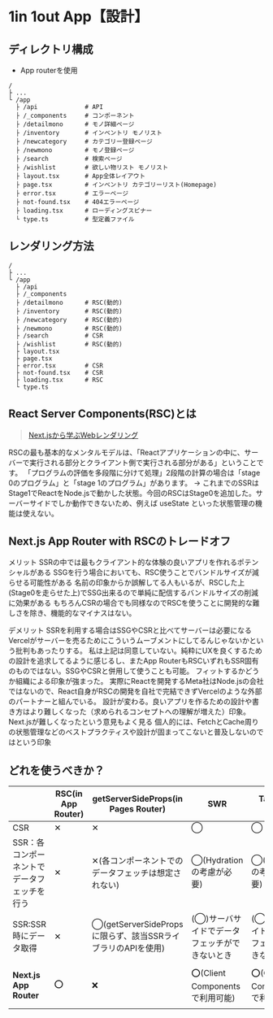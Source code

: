 # 1in 1out App【設計】

## ディレクトリ構成
- App routerを使用
```shell filename="ディレクトリ構造"
/ 
├ ...
└ /app
  ├ /api             # API
  ├ /_components     # コンポーネント
  ├ /detailmono      # モノ詳細ページ
  ├ /inventory       # インベントリ モノリスト
  ├ /newcategory     # カテゴリー登録ページ
  ├ /newmono         # モノ登録ページ
  ├ /search          # 検索ページ
  ├ /wishlist        # 欲しい物リスト モノリスト
  ├ layout.tsx       # App全体レイアウト
  ├ page.tsx         # インベントリ カテゴリーリスト(Homepage)
  ├ error.tsx        # エラーページ
  ├ not-found.tsx    # 404エラーページ
  ├ loading.tsx      # ローディングスピナー
  └ type.ts          # 型定義ファイル
```


## レンダリング方法
```shell filename="レンダリング(予定)"
/ 
├ ...
└ /app
  ├ /api            
  ├ /_components     
  ├ /detailmono      # RSC(動的)
  ├ /inventory       # RSC(動的)
  ├ /newcategory     # RSC(動的)
  ├ /newmono         # RSC(動的)
  ├ /search          # CSR
  ├ /wishlist        # RSC(動的)
  ├ layout.tsx       
  ├ page.tsx
  ├ error.tsx        # CSR
  ├ not-found.tsx    # CSR
  ├ loading.tsx      # RSC
  └ type.ts          
```

## React Server Components(RSC)とは
> [Next.jsから学ぶWebレンダリング](https://zenn.dev/suzu_4/articles/2e6dbb25c12ee5)

RSCの最も基本的なメンタルモデルは、「Reactアプリケーションの中に、サーバーで実行される部分とクライアント側で実行される部分がある」ということです。
「プログラムの評価を多段階に分けて処理」2段階の計算の場合は「stage 0のプログラム」と「stage 1のプログラム」があります。
→ これまでのSSRはStage1でReactをNode.jsで動かした状態。今回のRSCはStage0を追加した。サーバーサイドでしか動作できないため、例えば useState といった状態管理の機能は使えない。

## Next.js App Router with RSCのトレードオフ
メリット
SSRの中では最もクライアント的な体験の良いアプリを作れるポテンシャルがある
SSGを行う場合においても、RSC使うことでバンドルサイズが減らせる可能性がある
名前の印象からか誤解してる人もいるが、RSCした上(Stage0を走らせた上)でSSG出来るので単純に配信するバンドルサイズの削減に効果がある
もちろんCSRの場合でも同様なのでRSCを使うことに開発的な難しさを除き、機能的なマイナスはない。

デメリット
SSRを利用する場合はSSGやCSRと比べてサーバーは必要になる
Vercelがサーバーを売るためにこういうムーブメントにしてるんじゃないかという批判もあったりする。
私は上記は同意していない。純粋にUXを良くするための設計を追求してるように感じるし、またApp RouterもRSCいずれもSSR固有のものではない。SSGやCSRと併用して使うことも可能。
フィットするかどうか組織による印象が強まった。
実際にReactを開発するMeta社はNode.jsの会社ではないので、React自身がRSCの開発を自社で完結できずVercelのような外部のパートナーと組んでいる。
設計が変わる。良いアプリを作るための設計や書き方はより難しくなった（求められるコンセプトへの理解が増えた）印象。Next.jsが難しくなったという意見もよく見る
個人的には、FetchとCache周りの状態管理などのベストプラクティスや設計が固まってこないと普及しないのではという印象


## どれを使うべきか？
| | RSC(in App Router) |	getServerSideProps(in Pages Router) | SWR | TanStack Query | useEffect |
| ---- | ---- | ---- | ---- | ---- | ---- |
| CSR | ✕ | ✕ | ◯ | ◯ | △ |
| SSR：各コンポーネントでデータフェッチを行う | ✕ | ✕(各コンポーネントでのデータフェッチは想定されない) | ◯(Hydrationの考慮が必要) | ◯(Hydrationの考慮が必要) | △(サーバサイドでデータフェッチができないとき) |
| SSR:SSR時にデータ取得 | ✕ | ◯(getServerSidePropsに限らず、該当SSRライブラリのAPIを使用) | (◯)サーバサイドでデータフェッチができないとき | (◯)サーバサイドでデータフェッチができないとき | △(サーバサイドでデータフェッチができないとき) |
| **Next.js App Router** | ⭕️ | ❌ | ⭕️(Client Components で利用可能) | ⭕️(Client Components で利用可能) | Client Components で利用可能(△) |
